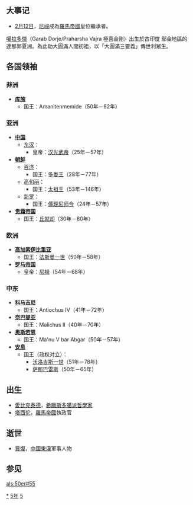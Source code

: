 {{yearTOC|55|东汉'''[[建武_(汉光武帝)|建武]]三十一年'''}}

== 大事记 ==
* [[2月12日|2月12日]]，[[尼祿|尼祿]]成為[[羅馬帝國|羅馬帝國]]皇位繼承者。
[[噶拉多傑|噶拉多傑]]（Garab Dorje/Praharsha Vajra 極喜金剛）出生於古印度 鄔金地區的達那郭夏洲。為此劫大圓滿人間初祖，以「大圓滿三要義」傳世利眾生。
== 各国领袖 ==
=== 非洲 ===
*'''[[库施|库施]]'''
**国王：Amanitenmemide（50年－62年）

=== 亚洲 ===
*'''[[中国|中国]]'''
**[[东汉|东汉]]：
***皇帝：[[汉光武帝|汉光武帝]]（25年－57年）
*'''[[古朝鮮|朝鲜]]'''
**[[百济|百济]]：
***国王：[[多娄王|多娄王]]（28年－77年）
**[[高句丽|高句丽]]：
***国王：[[太祖王|太祖王]]（53年－146年）
**[[新罗|新罗]]：
***国王：[[儒理尼师今|儒理尼师今]]（24年－57年）
*'''[[贵霜帝国|贵霜帝国]]'''
**国王：[[丘就却|丘就却]]（30年－80年）

=== 欧洲 ===
*'''[[高加索伊比里亚|高加索伊比里亚]]'''
**国王：[[法斯曼一世|法斯曼一世]]（50年－58年）
*'''[[罗马帝国|罗马帝国]]'''
**皇帝：[[尼禄|尼禄]]（54年－68年）

=== 中东 ===
*'''[[科马吉尼|科马吉尼]]'''
**国王：Antiochus IV（41年－72年）
*'''[[奈巴提亚|奈巴提亚]]'''
**国王：Malichus II（40年－70年）
*'''[[奥斯若恩|奥斯若恩]]'''
**国王：Ma'nu V bar Abgar（50年－57年）
*'''[[安息_(国家)|安息]]''' 
**国王（政权对立）：
***[[沃洛吉斯一世|沃洛吉斯一世]]（51年－78年）
***[[萨那巴雷斯|萨那巴雷斯]]（50年－65年）
== 出生 ==
*[[愛比克泰德|愛比克泰德]]，[[希臘|希臘]][[斯多噶派|斯多噶派]][[哲學家|哲學家]]
*[[塔西佗|塔西佗]]，[[羅馬帝國|羅馬帝國]]執政官

== 逝世 ==
*[[賈復|賈復]]，[[中國|中國]][[東漢|東漢]]軍事人物

== 参见 ==
{{Wikisource year mention}}

[[Category:55年|*]]
[[Category:50年代|5年]]
[[Category:1世纪各年|5]]

[[als:50er#55|als:50er#55]]